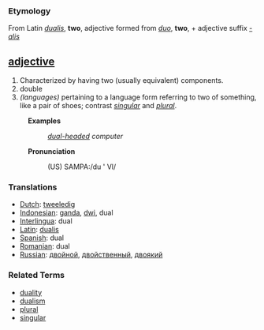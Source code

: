 === Etymology ===
From Latin ''[[dualis]]'', '''two''', adjective formed from ''[[duo]]'', '''two''', + adjective suffix ''[[-alis]]''

== [[adjective]] ==
# Characterized by having two (usually equivalent) components.
# double
# ''(languages)'' pertaining to a language form referring to two of something, like a pair of shoes; contrast ''[[singular]]'' and ''[[plural]]''.

:'''Examples'''
::''[[dual-headed]] computer''

:'''Pronunciation'''
::(US) SAMPA:/du ' Vl/

===Translations===
*[[Dutch]]: [[tweeledig]]
*[[Indonesian]]: [[ganda]], [[dwi]], dual
*[[Interlingua]]: dual
*[[Latin]]: [[dualis]]
*[[Spanish]]: dual
*[[Romanian]]: dual
*[[Russian]]: [[двойной]], [[двойственный]], [[двоякий]]

=== Related Terms ===
*[[duality]]
*[[dualism]]
*[[plural]]
*[[singular]]